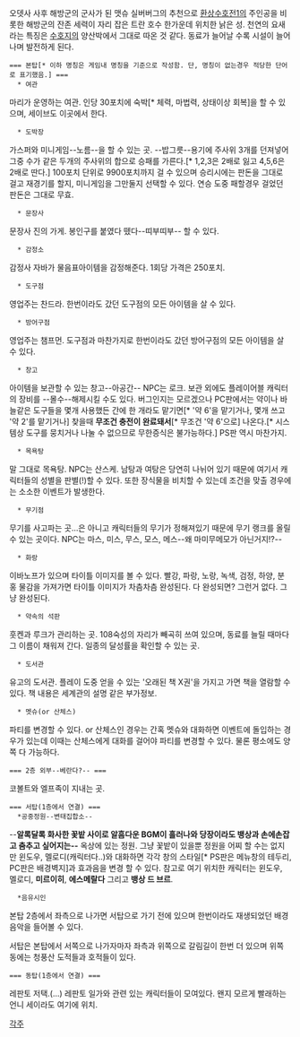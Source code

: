오뎃사 사후 해방군의 군사가 된 맷슈 실버버그의 추천으로 [[환상수호전1]]의 주인공을 비롯한 해방군의 잔존 세력이 자리 잡은 트란 호수 한가운데 위치한 낡은 성. 천연의 요새라는 특징은 [[수호지]]의 양산박에서 그대로 따온 것 같다. 동료가 늘어날 수록 시설이 늘어나며 발전하게 된다.

 === 본탑[* 이하 명칭은 게임내 명칭을 기준으로 작성함. 단, 명칭이 없는경우 적당한 단어로 표기했음.] === 
   * 여관
마리가 운영하는 여관. 인당 30포치에 숙박[* 체력, 마법력, 상태이상 회복]을 할 수 있으며, 세이브도 이곳에서 한다.
   * 도박장
가스퍼와 미니게임--노름--을 할 수 있는 곳. --밥그릇--용기에 주사위 3개를 던져넣어 그중 수가 같은 두개의 주사위의 합으로 승패를 가른다.[* 1,2,3은 2배로 잃고 4,5,6은 2배로 딴다.] 100포치 단위로 9900포치까지 걸 수 있으며 승리시에는 판돈을 그대로 걸고 재경기를 할지, 미니게임을 그만둘지 선택할 수 있다. 연승 도중 패할경우 걸었던 판돈은 그대로 무효.
   * 문장사
문장사 진의 가게. 봉인구를 붙였다 뗐다--띠부띠부-- 할 수 있다.
   * 감정소
감정사 자바가 물음표아이템을 감정해준다. 1회당 가격은 250포치.
   * 도구점
영업주는 찬드라. 한번이라도 갔던 도구점의 모든 아이템을 살 수 있다.
   * 방어구점
영업주는 챔프먼. 도구점과 마찬가지로 한번이라도 갔던 방어구점의 모든 아이템을 살 수 있다.
   * 창고
아이템을 보관할 수 있는 창고--아공간-- NPC는 로크. 보관 외에도 플레이어블 캐릭터의 장비를 --몰수--해제시킬 수도 있다. 버그인지는 모르겠으나 PC판에서는 약이나 바늘같은 도구들을 몇개 사용했든 간에 한 개라도 맡기면[* '약 6'을 맡기거나, 몇개 쓰고 '약 2'를 맡기거나] 찾을때 '''무조건 충전이 완료돼서'''[* 무조건 '약 6'으로] 나온다.[* 시스템상 도구를 뭉치거나 나눌 수 없으므로 무한증식은 불가능하다.] PS판 역시 마찬가지.
   * 목욕탕
말 그대로 목욕탕. NPC는 산스케. 남탕과 여탕은 당연히 나뉘어 있기 때문에 여기서 캐릭터들의 성별을 판별(!)할 수 있다. 또한 장식물을 비치할 수 있는데 조건을 맞출 경우에는 소소한 이벤트가 발생한다.
   * 무기점
무기를 사고파는 곳...은 아니고 캐릭터들의 무기가 정해져있기 때문에 무기 랭크를 올릴 수 있는 곳이다. NPC는 마스, 미스, 무스, 모스, 메스--왜 마미무메모가 아닌거지!?--
   * 화랑
이바노프가 있으며 타이틀 이미지를 볼 수 있다. 빨강, 파랑, 노랑, 녹색, 검정, 하양, 분홍 물감을 가져가면 타이틀 이미지가 차츰차츰 완성된다. 다 완성되면? 그런거 없다. 그냥 완성된다.
   * 약속의 석판
훗켄과 루크가 관리하는 곳. 108숙성의 자리가 빼곡히 쓰여 있으며, 동료를 늘릴 때마다 그 이름이 채워져 간다. 일종의 달성률을 확인할 수 있는 곳.
   * 도서관
유고의 도서관. 플레이 도중 얻을 수 있는 '오래된 책 X권'을 가지고 가면 책을 열람할 수 있다. 책 내용은 세계관의 설명 같은 부가정보.
   * 멧슈(or 산체스)
파티를 변경할 수 있다. or 산체스인 경우는 간혹 멧슈와 대화하면 이벤트에 돌입하는 경우가 있는데 이때는 산체스에게 대화를 걸어야 파티를 변경할 수 있다. 물론 평소에도 양쪽 다 가능하다.

 === 2층 외부--베란다?-- ===
코볼트와 엘프족이 지내는 곳.

 === 서탑(1층에서 연결) ===
   *공중정원--변태집합소--
--'''알록달록 화사한 꽃밭 사이로 알흠다운 BGM이 흘러나와 당장이라도 뱅상과 손에손잡고 춤추고 싶어지는--''' 옥상에 있는 정원. 그냥 꽃밭이 있을뿐 정원을 어찌 할 수는 없지만 윈도우, 멜로디(캐릭터다..)와 대화하면 각각 창의 스타일[* PS판은 메뉴창의 테두리, PC판은 배경벽지]과 효과음을 변경 할 수 있다. 참고로 여기 위치한 캐릭터는 윈도우, 멜로디, '''미르이히''', '''에스메랄다''' 그리고 '''뱅상 드 브르'''.
   *음유시인
본탑 2층에서 좌측으로 나가면 서탑으로 가기 전에 있으며 한번이라도 재생되었던 배경음악을 들어볼 수 있다.

서탑은 본탑에서 서쪽으로 나가자마자 좌측과 위쪽으로 갈림길이 한번 더 있으며 위쪽 동에는 청풍산 도적들과 호적들이 있다.

 === 동탑(1층에서 연결) ===
레판토 저택.(...) 레판토 일가와 관련 있는 캐릭터들이 모여있다. 왠지 모르게 빨래하는 언니 세이라도 여기에 위치.


[[각주]]
